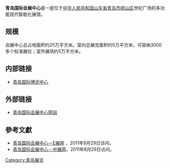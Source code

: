 {{Infobox Modern Building
|image             = Qingdao International Convention Center.jpg
|caption           = 
|name              = 青岛国际会展中心<br />Qingdao International Convention Centre
|location_country  = {{CHN}}
|location_town     = [[青岛市|青岛市]][[崂山区|崂山区]]苗岭路9号
|owner             = 
|architect         = 
|client            = 
|engineer          = 
|construction_start_date= 開工日期
|completion_date   = 2000年7月
|date_demolished   = 
|cost              = 5.7亿元人民币
|structural_system = 大跨度预应力结构
|style             = 
}}

'''青岛国际会展中心'''是一座位于[[中华人民共和国|中华人民共和国]][[山东省|山东省]][[青岛市|青岛市]][[崂山区|崂山区]]世纪广场的多功能现代智能化展馆。

==规模==
会展中心总占地面积约25万平方米。室内总展览面积约5万平方米，可容纳3000多个标准展位；室外展场约5万平方米。

== 内部链接 ==
*[[青岛国际博览中心|青岛国际博览中心]]

== 外部链接 ==
*[http://www.qdicec.com.cn/ 青岛国际会展中心网站] {{Wayback|url=http://www.qdicec.com.cn/ |date=20200223111107 }}

==參考文獻==
{{reflist}}
*[http://www.eshow365.com/Zhanguan/html/342_0.html 青岛国际会展中心－E展网] {{Wayback|url=http://www.eshow365.com/Zhanguan/html/342_0.html |date=20200510130040 }}，2011年8月29日访问。
*[http://www.ccnf.com/hall/20100301/hallterminal_201003010871_0.shtml 青岛国际会展中心－中展网]{{dead link|date=2018年5月 |bot=InternetArchiveBot |fix-attempted=yes }}，2011年8月29日访问。

[[Category:青岛展览|Category:青岛展览]]


{{Qingdao-stub}}